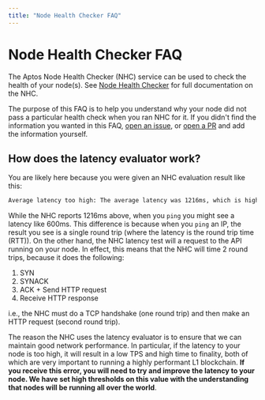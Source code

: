 ```yaml
---
title: "Node Health Checker FAQ"
---
```



# Node Health Checker FAQ

The Aptos Node Health Checker (NHC) service can be used to check the health of your node(s). See [Node Health Checker](node-health-checker.mdx) for full documentation on the NHC.

The purpose of this FAQ is to help you understand why your node did not pass a particular health check when you ran NHC for it. If you didn't find the information you wanted in this FAQ, [open an issue](https://github.com/aptos-labs/aptos-core/issues/new/choose), or [open a PR](https://github.com/aptos-labs/aptos-core/pulls) and add the information yourself.

## How does the latency evaluator work?

You are likely here because you were given an NHC evaluation result like this:

```bash filename="Terminal"
Average latency too high: The average latency was 1216ms, which is higher than the maximum allowed latency of 1000ms.
```

While the NHC reports 1216ms above, when you `ping` you might see a latency like 600ms. This difference is because when you `ping` an IP, the result you see is a single round trip (where the latency is the round trip time (RTT)). On the other hand, the NHC latency test will a request to the API running on your node. In effect, this means that the NHC will time 2 round trips, because it does the following:

1. SYN
2. SYNACK
3. ACK + Send HTTP request
4. Receive HTTP response

i.e., the NHC must do a TCP handshake (one round trip) and then make an HTTP request (second round trip).

The reason the NHC uses the latency evaluator is to ensure that we can maintain good network performance. In particular, if the latency to your node is too high, it will result in a low TPS and high time to finality, both of which are very important to running a highly performant L1 blockchain. **If you receive this error, you will need to try and improve the latency to your node. We have set high thresholds on this value with the understanding that nodes will be running all over the world**.

